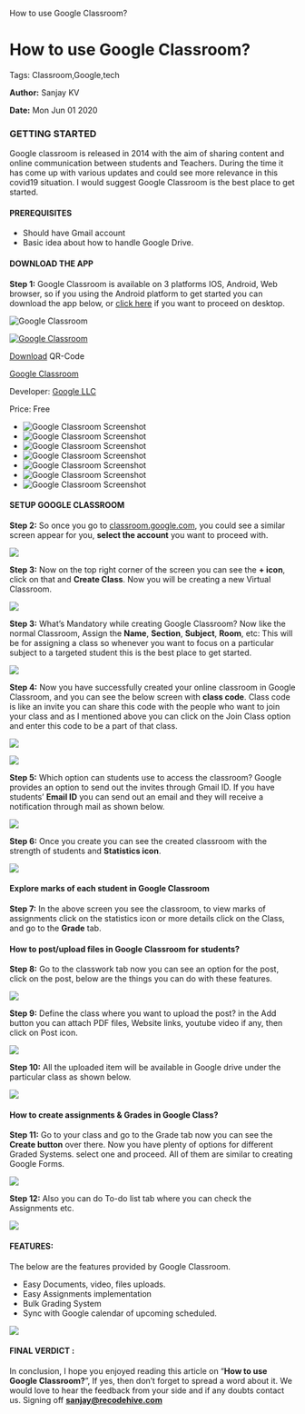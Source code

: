    How to use Google Classroom?

How to use Google Classroom?
============================

Tags: Classroom,Google,tech

**Author:** Sanjay KV

**Date:** Mon Jun 01 2020

### GETTING STARTED

Google classroom is released in 2014 with the aim of sharing content and online communication between students and Teachers. During the time it has come up with various updates and could see more relevance in this covid19 situation. I would suggest Google Classroom is the best place to get started.

#### PREREQUISITES

*   Should have Gmail account
*   Basic idea about how to handle Google Drive.

#### DOWNLOAD THE APP

**Step 1:** Google Classroom is available on 3 platforms IOS, Android, Web browser, so if you using the Android platform to get started you can download the app below, or [click here](https://classroom.google.com/) if you want to proceed on desktop.

![Google Classroom](https://api.qrserver.com/v1/create-qr-code/?data=https%3A%2F%2Fplay.google.com%2Fstore%2Fapps%2Fdetails%3Fid%3Dcom.google.android.apps.classroom&size=200x200&ecc=M&margin=0)

[![Google Classroom](//recodehive.com/wp-content/cache/wp-appbox/05dde6e6786304f190a37aeb90132f43/ai-dd31803e7270fa87ab728f3d6d8163ed)](https://play.google.com/store/apps/details?id=com.google.android.apps.classroom)

[Download](https://play.google.com/store/apps/details?id=com.google.android.apps.classroom) QR-Code

[Google Classroom](https://play.google.com/store/apps/details?id=com.google.android.apps.classroom)

Developer: [Google LLC](https://play.google.com/store/apps/dev?id=5700313618786177705)

Price: Free

*   ![Google Classroom Screenshot](//recodehive.com/wp-content/cache/wp-appbox/05dde6e6786304f190a37aeb90132f43/ss-62aa9e1912859cc7407ae366adbaf7ee)
*   ![Google Classroom Screenshot](//recodehive.com/wp-content/cache/wp-appbox/05dde6e6786304f190a37aeb90132f43/ss-5fca6ca7966656ea01e2785fa69b6529)
*   ![Google Classroom Screenshot](//recodehive.com/wp-content/cache/wp-appbox/05dde6e6786304f190a37aeb90132f43/ss-f23b88ab7651285dade3b2ff883c7017)
*   ![Google Classroom Screenshot](//recodehive.com/wp-content/cache/wp-appbox/05dde6e6786304f190a37aeb90132f43/ss-a18aa0bb234c8fdee6b938f4a1c8c9f1)
*   ![Google Classroom Screenshot](//recodehive.com/wp-content/cache/wp-appbox/05dde6e6786304f190a37aeb90132f43/ss-efbbedac9ff41e71efd5986c3b6984bf)
*   ![Google Classroom Screenshot](//recodehive.com/wp-content/cache/wp-appbox/05dde6e6786304f190a37aeb90132f43/ss-f73edd566def4c95f8cd2d54534dc70b)
*   ![Google Classroom Screenshot](//recodehive.com/wp-content/cache/wp-appbox/05dde6e6786304f190a37aeb90132f43/ss-1450ffda4191733b48ad8998297ed8ff)

#### SETUP GOOGLE CLASSROOM

**Step 2:** So once you go to [classroom.google.com](https://classroom.google.com/), you could see a similar screen appear for you, **select the account** you want to proceed with.

![](https://recodehive.com/wp-content/uploads/2020/06/Screenshot-2020-05-31-at-7.11.48-PM.png)

**Step 3:** Now on the top right corner of the screen you can see the **\+ icon**, click on that and **Create Class**. Now you will be creating a new Virtual Classroom.

![](https://recodehive.com/wp-content/uploads/2020/06/Screenshot-2020-05-31-at-7.12.52-PM.png)

**Step 3:** What’s Mandatory while creating Google Classroom? Now like the normal Classroom, Assign the **Name**, **Section**, **Subject**, **Room**, etc: This will be for assigning a class so whenever you want to focus on a particular subject to a targeted student this is the best place to get started.

![](https://recodehive.com/wp-content/uploads/2020/06/Screenshot-2020-05-31-at-7.13.44-PM.png)

**Step 4:** Now you have successfully created your online classroom in Google Classroom, and you can see the below screen with **class code**. Class code is like an invite you can share this code with the people who want to join your class and as I mentioned above you can click on the Join Class option and enter this code to be a part of that class.

![](https://recodehive.com/wp-content/uploads/2020/06/Screenshot-2020-05-31-at-7.25.43-PM.png)

![](https://recodehive.com/wp-content/uploads/2020/06/Screenshot-2020-05-31-at-7.20.04-PM-1024x507.png)

**Step 5:** Which option can students use to access the classroom? Google provides an option to send out the invites through Gmail ID. If you have students’ **Email ID** you can send out an email and they will receive a notification through mail as shown below.

![](https://recodehive.com/wp-content/uploads/2020/06/Screenshot-2020-05-31-at-7.23.23-PM.png)

**Step 6:** Once you create you can see the created classroom with the strength of students and **Statistics icon**.

![](https://recodehive.com/wp-content/uploads/2020/06/Screenshot-2020-05-31-at-7.32.02-PM.png)

#### Explore marks of each student in Google Classroom

**Step 7:** In the above screen you see the classroom, to view marks of assignments click on the statistics icon or more details click on the Class, and go to the **Grade** tab.

#### How to post/upload files in Google Classroom for students?

**Step 8:** Go to the classwork tab now you can see an option for the post, click on the post, below are the things you can do with these features.

![](https://recodehive.com/wp-content/uploads/2020/06/Screenshot-2020-05-31-at-7.26.06-PM.png)

**Step 9:** Define the class where you want to upload the post? in the Add button you can attach PDF files, Website links, youtube video if any, then click on Post icon.

![](https://recodehive.com/wp-content/uploads/2020/06/Screenshot-2020-05-31-at-7.27.28-PM.png)

**Step 10:** All the uploaded item will be available in Google drive under the particular class as shown below.

![](https://recodehive.com/wp-content/uploads/2020/06/Screenshot-2020-05-31-at-7.30.24-PM.png)

#### How to create assignments & Grades in Google Class?

**Step 11:** Go to your class and go to the Grade tab now you can see the **Create button** over there. Now you have plenty of options for different Graded Systems. select one and proceed. All of them are similar to creating Google Forms.

![](https://recodehive.com/wp-content/uploads/2020/06/Screenshot-2020-06-01-at-12.18.00-PM.png)

**Step 12:** Also you can do To-do list tab where you can check the Assignments etc.

![](https://recodehive.com/wp-content/uploads/2020/06/Screenshot-2020-05-31-at-7.31.53-PM.png)

#### FEATURES:

The below are the features provided by Google Classroom.

*   Easy Documents, video, files uploads.
*   Easy Assignments implementation
*   Bulk Grading System
*   Sync with Google calendar of upcoming scheduled.

![](https://recodehive.com/wp-content/uploads/2020/06/Screenshot-2020-05-31-at-7.14.52-PM.png)

#### FINAL VERDICT :

In conclusion, I hope you enjoyed reading this article on “**How to use Google Classroom?**”, If yes, then don’t forget to spread a word about it. We would love to hear the feedback from your side and if any doubts contact us. Signing off **[sanjay@recodehive.com](https://recodehive.com/about-us/)**